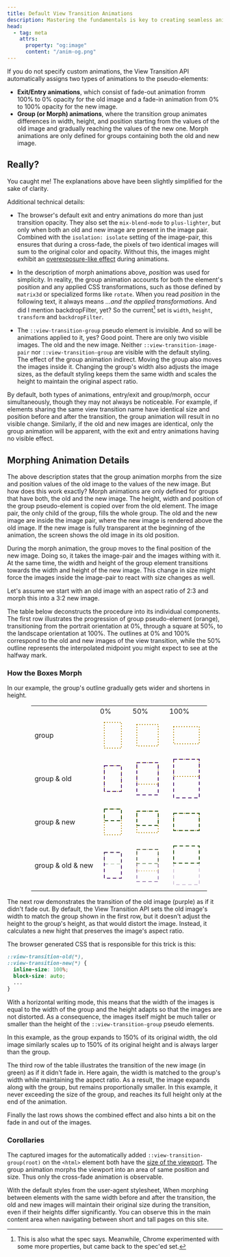 ```yaml
---
title: Default View Transition Animations
description: Mastering the fundamentals is key to creating seamless animations with the View Transition API. Here's a quick guide to get you started.
head:
  - tag: meta
    attrs:
      property: "og:image"
      content: "/anim-og.png"
---
```


If you do not specify custom animations, the View Transition API automatically assigns two types of animations to the pseudo-elements:

* **Exit/Entry animations**, which consist of fade-out animation fromm 100% to 0% opacity for the old image and a fade-in animation from 0% to 100% opacity for the new image.
* **Group (or Morph) animations**, where the transition group animates differences  in width, height, and position starting from the values of the old image and gradually reaching the values of the new one.  Morph animations are only defined for groups containing both the old and new image.

## Really?

You caught me! The explanations above have been slightly simplified for the sake of clarity.

Additional technical details:

* The browser's default exit and entry animations do more than just transition opacity. They also set the `mix-blend-mode` to `plus-lighter`, but only when both an old and new image are present in the image pair. Combined with the `isolation: isolate` setting of the image-pair, this ensures that during a cross-fade, the pixels of two identical images will sum to the original color and opacity. Without this, the images might exhibit an [overexposure-like effect](/tips/over-exposure/) during animations.

* In the description of morph animations above, *position* was used for simplicity. In reality, the group animation accounts for both the element's position and any applied CSS transformations, such as those defined by `matrix3d` or specialized forms like `rotate`. When you read *position* in the following text, it always means *&hellip;and the applied transformations*. And did I mention backdropFilter, yet? So the current[^current] set is `width`, `height`, `transform` and `backdropFilter`.

[^current]: This is also what the spec says. Meanwhile, Chrome experimented with some more properties, but came back to the spec'ed set.

* The `::view-transition-group` pseudo element is invisible. And so will be animations applied to it, yes? Good point. There are only two visible images. The old and the new image. Neither `::view-transition-image-pair` nor `::view-transition-group` are visible with the default styling. The effect of the group animation indirect. Moving the group also moves the images inside it. Changing the group's width also adjusts the image sizes, as the default styling keeps them the same width and scales the height to maintain the original aspect ratio.

By default, both types of animations, entry/exit and group/morph, occur simultaneously, though they may not always be noticeable. For example, if elements sharing the same view transition name have identical size and position before and after the transition, the group animation will result in no visible change. Similarly, if the old and new images are identical, only the group animation will be apparent, with the exit and entry animations having no visible effect.

## Morphing Animation Details

The above description states that the group animation morphs from the size and position values of the old image to the values of the new image. But how does this work exactly? Morph animations are only defined for groups that have both, the old and the new image. The height, width and position of the group pseudo-element is copied over from the old element. The image pair, the only child of the group, fills the whole group. The old and the new image are inside the image pair, where the new image is rendered above the old image. If the new image is fully transparent at the beginning of the animation, the screen shows the old image in its old position.

During the morph animation, the group moves to the final position of the new image. Doing so, it takes the image-pair and the images withing with it. At the same time, the width and height of the group element transitions towards the width and height of the new image. This change in size might force the images inside the image-pair to react with size changes as well.

Let's assume we start with an old image with an aspect ratio of 2:3 and morph this into a 3:2 new image.

The table below deconstructs the procedure into its individual components. The first row illustrates the progression of group pseudo-element (orange), transitioning from the portrait orientation at 0%, through a square at 50%, to the landscape orientation at 100%. The outlines at 0% and 100% correspond to the old and new images of the view transition, while the 50% outline represents the interpolated midpoint you might expect to see at the halfway mark.

### How the Boxes Morph
In our example, the group's outline gradually gets wider  and shortens in height.

<style>{`td {vertical-align: top; text-align: right;}`}</style>
<div style="margin-left:calc(50% - 14em); width: fit-content"><table><tbody class="not-content"><tr><td>&nbsp;</td><td>0%</td><td>50%</td><td>100%</td></tr><tr><td>group</td><td><svg width="60" height="80"><g><rect x="10" y="10" width="40" height="60" stroke="#B08600" stroke-width="2" stroke-dasharray="2 4" fill="none"/></g></svg></td><td><svg width="70" height="70"><g><rect x="10" y="10" width="50" height="50" stroke="#B08600" stroke-width="2" stroke-dasharray="2 4" fill="none" /></g></svg></td><td><svg width="80" height="60"><g><rect x="10" y="10" width="60" height="40" stroke="#B08600" stroke-width="2" stroke-dasharray="2 4" fill="none" /></g></svg></td></tr><tr><td>group & old</td><td><svg width="60" height="80"><g><rect x="10" y="10" width="40" height="60" stroke="#B08600" stroke-width="2" stroke-dasharray="2 4" fill="none"/><rect x="10" y="10" width="40" height="60" stroke="#532476" stroke-width="2" stroke-dasharray="8 6" fill="none"/></g></svg></td><td><svg width="70" height="95"><g><rect x="10" y="10" width="50" height="50" stroke="#B08600" stroke-width="2" stroke-dasharray="2 4" fill="none" /><rect x="10" y="10" width="50" height="75" stroke="#532476" stroke-width="2" stroke-dasharray="8 6" fill="none" /></g></svg></td><td><svg width="80" height="110"><g><rect x="10" y="10" width="60" height="40" stroke="#B08600" stroke-width="2" stroke-dasharray="2 4" fill="none" /><rect x="10" y="10" width="60" height="90" stroke="#532476" stroke-width="2" stroke-dasharray="8 6" fill="none" /></g></svg></td></tr><tr><td>group & new</td><td><svg width="60" height="80"><g><rect x="10" y="10" width="40" height="60" stroke="#B08600" stroke-width="2" stroke-dasharray="2 4" fill="none"/><rect x="10" y="10" width="40" height="27" stroke="#275317" stroke-width="2" stroke-dasharray="8 6" fill="none"/></g></svg></td><td><svg width="70" height="70"><g><rect x="10" y="10" width="50" height="50" stroke="#B08600" stroke-width="2" stroke-dasharray="2 4" fill="none" /><rect x="10" y="10" width="50" height="33" stroke="#275317" stroke-width="2" stroke-dasharray="8 6" fill="none" /></g></svg></td><td><svg width="80" height="60"><g><rect x="10" y="10" width="60" height="40" stroke="#B08600" stroke-width="2" stroke-dasharray="2 4" fill="none" /><rect x="10" y="10" width="60" height="40" stroke="#275317" stroke-width="2" stroke-dasharray="8 6" fill="none" /></g></svg></td></tr><tr><td>group & old & new</td><td><svg width="60" height="80"><g><rect x="10" y="10" width="40" height="60" stroke="#B0860044" stroke-width="2" stroke-dasharray="2 4" fill="none"/><rect x="10" y="10" width="40" height="60" stroke="#532476" stroke-width="2" stroke-dasharray="8 6" fill="none"/><rect x="10" y="10" width="40" height="27" stroke="#27531744" stroke-width="2" stroke-dasharray="8 6" fill="none"/></g></svg></td><td><svg width="70" height="95"><g><rect x="10" y="10" width="50" height="50" stroke="#B0860088" stroke-width="2" stroke-dasharray="2 4" fill="none" /><rect x="10" y="10" width="50" height="75" stroke="#53247688" stroke-width="2" stroke-dasharray="8 6" fill="none"/><rect x="10" y="10" width="50" height="33" stroke="#27531788" stroke-width="2" stroke-dasharray="8 6" fill="none" /></g></svg></td><td><svg width="80" height="110"><g><rect x="10" y="10" width="60" height="40" stroke="#B0860044" stroke-width="2" stroke-dasharray="2 4" fill="none" /><rect x="10" y="10" width="60" height="90" stroke="#53247644" stroke-width="2" stroke-dasharray="8 6" fill="none"/><rect x="10" y="10" width="60" height="40" stroke="#275317" stroke-width="2" stroke-dasharray="8 6" fill="none" /></g></svg></td></tr></tbody></table></div>

The next row demonstrates the transition of the old image (purple) as if it didn't fade out. By default, the View Transition API sets the old image's width to match the group shown in the first row, but it doesn't adjust the height to the group's height, as that would distort the image. Instead, it calculates a new hight that preserves the image's aspect ratio.

The browser generated CSS that is responsible for this trick is this:

```css title="user agent style sheet"
::view-transition-old(*),
::view-transition-new(*) {
  inline-size: 100%;
  block-size: auto;
  ...
}
```
With a horizontal writing mode, this means that the width of the images is equal to the width of the group and the height adapts so that the images are not distorted. As a consequence, the images itself might be much taller or smaller than the height of the `::view-transition-group` pseudo elements.

In this example, as the group expands to 150% of its original width, the old image similarly scales up to 150% of its original height and is always larger than the group.

The third row of the table illustrates the transition of the new image (in green) as if it didn't fade in. Here again, the width is matched to the group's width while maintaining the aspect ratio. As a result, the image expands along with the group, but remains proportionally smaller. In this example, it never exceeding the size of the group, and reaches its full height only at the end of the animation.

Finally the last rows shows the combined effect and also hints a bit on the fade in and out of the images.



### Corollaries
The captured images for the automatically added `::view-transition-group(root)` on the `<html>` element both have the [size of the viewport](/basics/pseudos/#important-exception). The group animation morphs the viewport into an area of same position and size. Thus only the cross-fade animation is observable.

With the default styles from the user-agent stylesheet, When morphing between elements with the same width before and after the transition, the old and new images will maintain their original size during the transition, even if their heights differ significantly. You can observe this in the main content area when navigating between short and tall pages on this site.